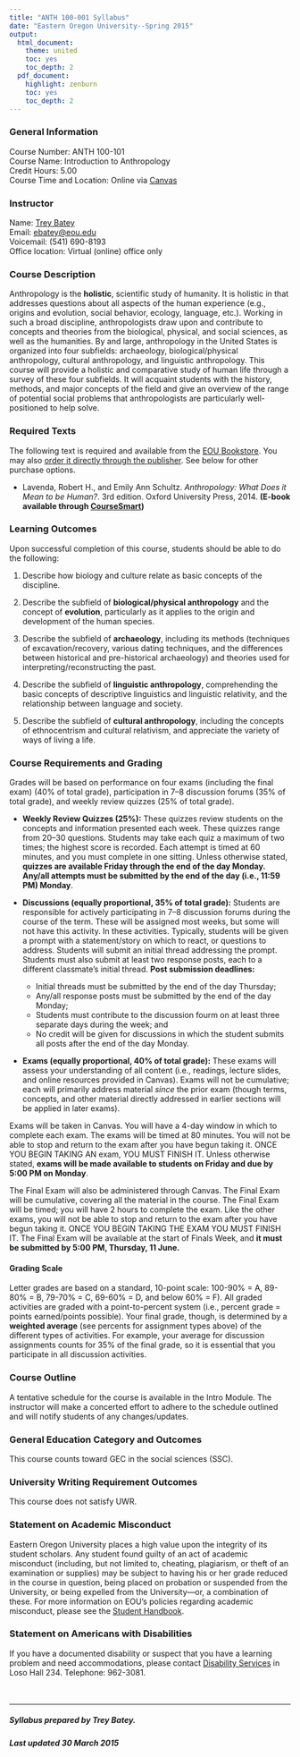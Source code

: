 ```yaml
---
title: "ANTH 100-001 Syllabus"
date: "Eastern Oregon University--Spring 2015"
output:
  html_document:
    theme: united
    toc: yes
    toc_depth: 2
  pdf_document:
    highlight: zenburn
    toc: yes
    toc_depth: 2
---
```


### General Information

| Course Number:  ANTH 100-101
| Course Name:  Introduction to Anthropology
| Credit Hours:  5.00
| Course Time and Location: Online via [Canvas](https://www.eou.edu/lms/)


### Instructor
| Name:  [Trey Batey](https://people.eou.edu/ebatey/)
| Email:  [ebatey@eou.edu](ebatey@eou.edu)
| Voicemail: (541) 690-8193
| Office location:  Virtual (online) office only


### Course Description

Anthropology is the **holistic**, scientific study of humanity. It is holistic in that addresses questions about all aspects of the human experience (e.g., origins and evolution, social behavior, ecology, language, etc.). Working in such a broad discipline, anthropologists draw upon and contribute to concepts and theories from the biological, physical, and social sciences, as well as the humanities. By and large, anthropology in the United States is organized into four subfields:  archaeology, biological/physical anthropology, cultural anthropology, and linguistic anthropology. This course will provide a holistic and comparative study of human life through a survey of these four subfields. It will acquaint students with the history, methods, and major concepts of the field and give an overview of the range of potential social problems that anthropologists are particularly well-positioned to help solve.


### Required Texts
The following text is required and available from the [EOU Bookstore](http://www.eoubookstore.com/buy_main.asp?). You may also [order it directly through the publisher](https://global.oup.com/academic/product/anthropology-9780190210847?q=Lavenda%20Schultz&lang=en&cc=us). See below for other purchase options.\     

- | Lavenda, Robert H., and Emily Ann Schultz. *Anthropology: What Does it Mean to be Human?*. 3rd edition. Oxford University Press, 2014. **(E-book available through [CourseSmart](http://www.coursesmart.com/IR/3058874/9780190210908?__hdv=6.8))**



### Learning Outcomes
Upon successful completion of this course, students should be able to do the following:

1. Describe how biology and culture relate as basic concepts of the discipline.

2. Describe the subfield of **biological/physical anthropology** and the concept of **evolution**, particularly as it applies to the origin and development of 
the human species.

3. Describe the subfield of **archaeology**, including its methods (techniques of excavation/recovery, various dating techniques, and the differences between historical and pre-historical archaeology) and theories used for interpreting/reconstructing the past.

4. Describe the subfield of **linguistic anthropology**, comprehending the basic concepts of descriptive linguistics and linguistic relativity, and the 
relationship between language and society.

5. Describe the subfield of **cultural anthropology**, including the concepts of ethnocentrism and cultural relativism, and appreciate the variety of ways of living 
a life. 


### Course Requirements and Grading
Grades will be based on performance on four exams (including the final exam) (40% of total grade), participation in 7--8 discussion forums (35% of total grade), and weekly review quizzes (25% of total grade).     \     

- **Weekly Review Quizzes (25%):**  These quizzes review students on the concepts and information presented each week. These quizzes range from 20--30 questions. Students may take each quiz a maximum of two times; the highest score is recorded. Each attempt is timed at 60 minutes, and you must complete in one sitting. Unless otherwise stated, __quizzes are available Friday through the end of the day Monday. Any/all attempts must be submitted by the end of the day (i.e., 11:59 PM) Monday__.   \ 

- **Discussions (equally proportional, 35% of total grade):**  Students are responsible for actively participating in 7--8 discussion forums during the course of the term. These will be assigned most weeks, but some will not have this activity. In these activities. Typically, students will be given a prompt with a statement/story on which to react, or questions to address. Students will submit an initial thread addressing the prompt. Students must also submit at least two response posts, each to a different classmate's initial thread. __Post submission deadlines:__
    + Initial threads must be submitted by the end of the day Thursday;
    + Any/all response posts must be submitted by the end of the day Monday;
    + Students must contribute to the discussion fourm on at least three separate days during the week; and
    + No credit will be given for discussions in which the student submits all posts after the end of the day Monday.

- **Exams (equally proportional, 40% of total grade):**  These exams will assess your understanding of all content (i.e., readings, lecture slides, and online resources provided in Canvas). Exams will not be cumulative; each will primarily address material *since* the prior exam (though terms, concepts, and other material directly addressed in earlier sections will be applied in later exams). 

Exams will be taken in Canvas. You will have a 4-day window in which to complete each exam. The exams will be timed at 80 minutes. You will not be able to stop and return to the exam after you have begun taking it. ONCE YOU BEGIN TAKING AN exam, YOU MUST FINISH IT. Unless otherwise stated, __exams will be made available to students on Friday and due by 5:00 PM on Monday__. 

The Final Exam will also be administered through Canvas. The Final Exam will be cumulative, covering all the material in the course. The Final Exam will be timed; you will have 2 hours to complete the exam. Like the other exams, you will not be able to stop and return to the exam after you have begun taking it. ONCE YOU BEGIN TAKING THE EXAM YOU MUST FINISH IT. The Final Exam will be available at the start of Finals Week, and __it must be submitted by 5:00 PM, Thursday, 11 June.__   \ 


#### Grading Scale
Letter grades are based on a standard, 10-point scale:  100-90% = A, 89-80% = B, 79-70% = C, 69-60% = D, and below 60% = F). All graded activities are graded with a point-to-percent system (i.e., percent grade = points earned/points possible). Your final grade, though, is determined by a __weighted average__ (see percents for assignment types above) of the different types of activities. For example, your average for discussion assignments counts for 35% of the final grade, so it is essential that you participate in all discussion activities.


### Course Outline
A tentative schedule for the course is available in the Intro Module. The instructor will make a concerted effort to adhere to the schedule outlined and will notify students of any changes/updates.


### General Education Category and Outcomes
This course counts toward GEC in the social sciences (SSC).


### University Writing Requirement Outcomes
This course does not satisfy UWR.


### Statement on Academic Misconduct
Eastern Oregon University places a high value upon the integrity of its student scholars. Any student found guilty of an act of academic misconduct (including, but not limited to, cheating, plagiarism, or theft of an examination or supplies) may be subject to having his or her grade reduced in the course in question, being placed on probation or suspended from the University, or being expelled from the University---or, a combination of these. For more information on EOU's policies regarding academic misconduct, please see the [Student Handbook](http://www.eou.edu/sse/student-handbook).


### Statement on Americans with Disabilities
If you have a documented disability or suspect that you have a learning problem and need accommodations, please contact [Disability Services](http://www.eou.edu/disability/) in Loso Hall 234. Telephone:  962-3081.\     
\     
\     

-----------------------------------------
##### Syllabus prepared by Trey Batey.
##### Last updated 30 March 2015
